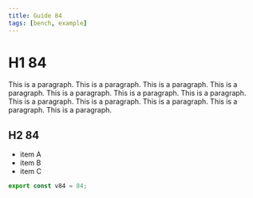 ```yaml
---
title: Guide 84
tags: [bench, example]
---
```


# H1 84

This is a paragraph. This is a paragraph. This is a paragraph. This is a paragraph. This is a paragraph. This is a paragraph. This is a paragraph. This is a paragraph. This is a paragraph. This is a paragraph. This is a paragraph. This is a paragraph. 

## H2 84

- item A
- item B
- item C

```ts
export const v84 = 84;
```